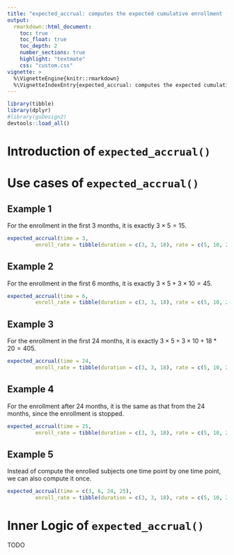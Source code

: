 ```yaml
---
title: "expected_accrual: computes the expected cumulative enrollment (accrual) given a set of piecewise constant enrollment rates and times."
output:
  rmarkdown::html_document:
    toc: true
    toc_float: true
    toc_depth: 2
    number_sections: true
    highlight: "textmate"
    css: "custom.css"
vignette: >
  %\VignetteEngine{knitr::rmarkdown}
  %\VignetteIndexEntry{expected_accrual: computes the expected cumulative enrollment (accrual) given a set of piecewise constant enrollment rates and times.}
---
```


```r
library(tibble)
library(dplyr)
#library(gsDesign2)
devtools::load_all()
```

# Introduction of `expected_accrual()`


# Use cases of `expected_accrual()`

## Example 1
For the enrollment in the first 3 months, it is exactly $3 \times 5 = 15$.
```r
expected_accrual(time = 3,
         enroll_rate = tibble(duration = c(3, 3, 18), rate = c(5, 10, 20)))
```

## Example 2
For the enrollment in the first 6 months, it is exactly $3 \times 5 + 3 \times 10 = 45$.
```r
expected_accrual(time = 6, 
         enroll_rate = tibble(duration = c(3, 3, 18), rate = c(5, 10, 20)))
```

## Example 3
For the enrollment in the first 24 months, it is exactly $3 \times 5 + 3 \times 10 + 18 * 20 = 405$.
```r
expected_accrual(time = 24, 
         enroll_rate = tibble(duration = c(3, 3, 18), rate = c(5, 10, 20)))
```

## Example 4
For the enrollment after 24 months, it is the same as that from the 24 months, since the enrollment is stopped.
```r
expected_accrual(time = 25, 
         enroll_rate = tibble(duration = c(3, 3, 18), rate = c(5, 10, 20)))
```

## Example 5
Instead of compute the enrolled subjects one time point by one time point, we can also compute it once.
```r
expected_accrual(time = c(3, 6, 24, 25), 
         enroll_rate = tibble(duration = c(3, 3, 18), rate = c(5, 10, 20)))
```

# Inner Logic of `expected_accrual()`

TODO
